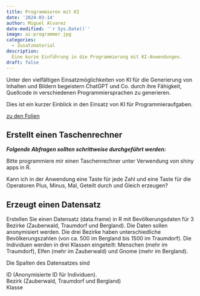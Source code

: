 ```yaml
---
title: Programmieren mit KI
date: '2024-03-14'
author: Miguel Alvarez
date-modified: '`r Sys.Date()`'
image: ai-programmer.jpg
categories:
  - Zusatzmaterial
description:
  Eine kurze Einführung in die Programmierung mit KI-Anwendungen.
draft: false
---
```


Unter den vielfältigen Einsatzmöglichkeiten von KI für die Generierung von Inhalten und Bildern begeistern ChatGPT und Co. durch ihre Fähigkeit, Quellcode in verschiedenen Programmiersprachen zu generieren.

Dies ist ein kurzer Einblick in den Einsatz von KI für Programmieraufgaben.

[zu den Folien](Programmieren-mit-KI.pdf)

::: {.callout-tip collapse="true"}
## Erstellt einen Taschenrechner

*__Folgende Abfragen sollten schrittweise durchgeführt werden:__*

Bitte programmiere mir einen Taschenrechner unter Verwendung von shiny apps in R.

Kann ich in der Anwendung eine Taste für jede Zahl und eine Taste für die Operatoren Plus, Minus, Mal, Geteilt durch und Gleich erzeugen?

:::


::: {.callout-tip collapse="true"}
## Erzeugt einen Datensatz

Erstellen Sie einen Datensatz (data.frame) in R mit Bevölkerungsdaten für 3 Bezirke (Zauberwald, Traumdorf und Bergland). Die Daten sollen anonymisiert werden. Die drei Bezirke haben unterschiedliche Bevölkerungszahlen (von ca. 500 im Bergland bis 1500 im Traumdorf). Die Individuen werden in drei Klassen eingeteilt: Menschen (mehr im Traumdorf), Elfen (mehr im Zauberwald) und Gnome (mehr im Bergland).

Die Spalten des Datensatzes sind

ID (Anonymisierte ID für Individuen).\
Bezirk (Zauberwald, Traumdorf und Bergland)\
Klasse

:::

